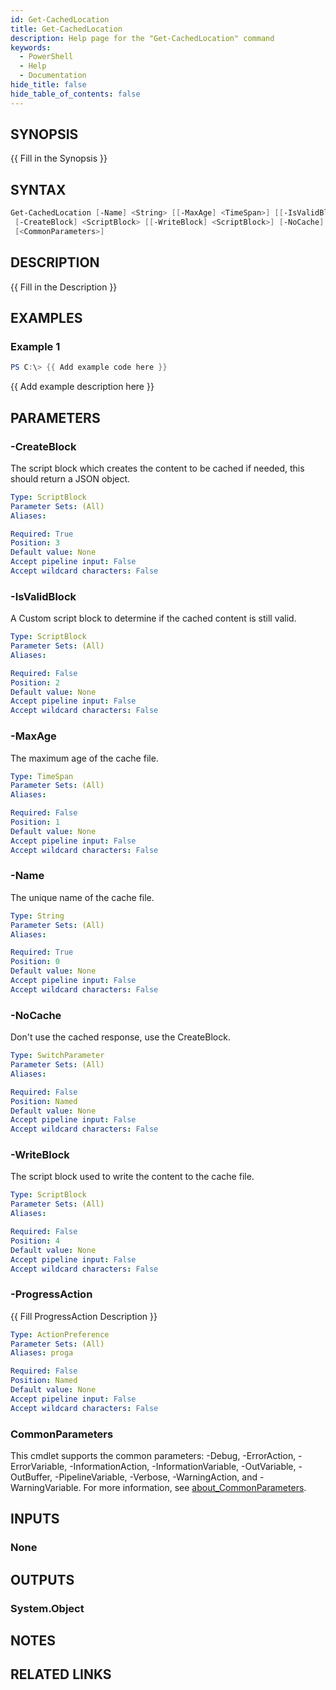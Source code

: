 ```yaml
---
id: Get-CachedLocation
title: Get-CachedLocation
description: Help page for the "Get-CachedLocation" command
keywords:
  - PowerShell
  - Help
  - Documentation
hide_title: false
hide_table_of_contents: false
---
```


## SYNOPSIS

\{\{ Fill in the Synopsis \}\}

## SYNTAX

```powershell
Get-CachedLocation [-Name] <String> [[-MaxAge] <TimeSpan>] [[-IsValidBlock] <ScriptBlock>]
 [-CreateBlock] <ScriptBlock> [[-WriteBlock] <ScriptBlock>] [-NoCache] [-ProgressAction <ActionPreference>]
 [<CommonParameters>]
```

## DESCRIPTION

\{\{ Fill in the Description \}\}

## EXAMPLES

### Example 1

```powershell
PS C:\> {{ Add example code here }}
```

\{\{ Add example description here \}\}

## PARAMETERS

### -CreateBlock

The script block which creates the content to be cached if needed, this should return a JSON object.

```yaml
Type: ScriptBlock
Parameter Sets: (All)
Aliases:

Required: True
Position: 3
Default value: None
Accept pipeline input: False
Accept wildcard characters: False
```

### -IsValidBlock

A Custom script block to determine if the cached content is still valid.

```yaml
Type: ScriptBlock
Parameter Sets: (All)
Aliases:

Required: False
Position: 2
Default value: None
Accept pipeline input: False
Accept wildcard characters: False
```

### -MaxAge

The maximum age of the cache file.

```yaml
Type: TimeSpan
Parameter Sets: (All)
Aliases:

Required: False
Position: 1
Default value: None
Accept pipeline input: False
Accept wildcard characters: False
```

### -Name

The unique name of the cache file.

```yaml
Type: String
Parameter Sets: (All)
Aliases:

Required: True
Position: 0
Default value: None
Accept pipeline input: False
Accept wildcard characters: False
```

### -NoCache

Don't use the cached response, use the CreateBlock.

```yaml
Type: SwitchParameter
Parameter Sets: (All)
Aliases:

Required: False
Position: Named
Default value: None
Accept pipeline input: False
Accept wildcard characters: False
```

### -WriteBlock

The script block used to write the content to the cache file.

```yaml
Type: ScriptBlock
Parameter Sets: (All)
Aliases:

Required: False
Position: 4
Default value: None
Accept pipeline input: False
Accept wildcard characters: False
```

### -ProgressAction

\{\{ Fill ProgressAction Description \}\}

```yaml
Type: ActionPreference
Parameter Sets: (All)
Aliases: proga

Required: False
Position: Named
Default value: None
Accept pipeline input: False
Accept wildcard characters: False
```

### CommonParameters

This cmdlet supports the common parameters: -Debug, -ErrorAction, -ErrorVariable, -InformationAction, -InformationVariable, -OutVariable, -OutBuffer, -PipelineVariable, -Verbose, -WarningAction, and -WarningVariable. For more information, see [about_CommonParameters](http://go.microsoft.com/fwlink/?LinkID=113216).

## INPUTS

### None

## OUTPUTS

### System.Object

## NOTES

## RELATED LINKS
